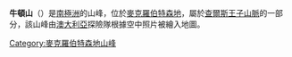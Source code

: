 {{coord|74|1|S|65|30|E|display=title}}

'''牛頓山'''（{{lang-en|Mount Newton}}）是[[南極洲|南極洲]]的山峰，位於[[麥克羅伯特森地|麥克羅伯特森地]]，屬於[[查爾斯王子山脈|查爾斯王子山脈]]的一部分，該山峰由[[澳大利亞|澳大利亞]]探險隊根據空中照片被繪入地圖。

{{DEFAULTSORT:Mount Newton}}
[[Category:麥克羅伯特森地山峰|Category:麥克羅伯特森地山峰]]


{{MacRobertsonLand-geo-stub}}